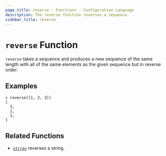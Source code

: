 ```yaml
---
page_title: reverse - Functions - Configuration Language
description: The reverse function reverses a sequence.
sidebar_title: reverse
---
```


# `reverse` Function

`reverse` takes a sequence and produces a new sequence of the same length
with all of the same elements as the given sequence but in reverse order.

## Examples

```
> reverse([1, 2, 3])
[
  3,
  2,
  1,
]
```

## Related Functions

* [`strrev`](/language/functions/strrev) reverses a string.

